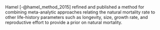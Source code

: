 

Hamel [-@hamel_method_2015]  refined and published a method for combining meta-analytic approaches relating the natural mortality rate to other life-history parameters such as longevity, size, growth rate, and reproductive effort to provide a prior on natural mortality. 